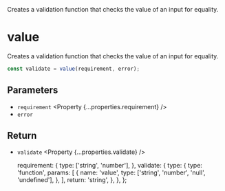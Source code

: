 
<Title>value</Title>
<Description>
  Creates a validation function that checks the value of an input for equality.
</Description>

# value

Creates a validation function that checks the value of an input for equality.

```ts
const validate = value(requirement, error);
```

## Parameters

- `requirement` <Property {...properties.requirement} />
- `error` <Property type="string" />

## Return

- `validate` <Property {...properties.validate} />

  requirement: {
    type: ['string', 'number'],
  },
  validate: {
    type: {
      type: 'function',
      params: [
        {
          name: 'value',
          type: ['string', 'number', 'null', 'undefined'],
        },
      ],
      return: 'string',
    },
  },
};
